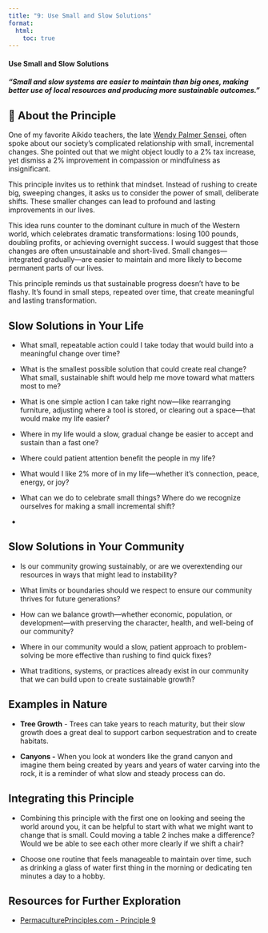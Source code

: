 ```yaml
---
title: "9: Use Small and Slow Solutions"
format:
  html:
    toc: true
---
```


#### Use Small and Slow Solutions

#### *"Small and slow systems are easier to maintain than big ones, making better use of local resources and producing more sustainable outcomes."*

## 🐌 About the Principle

One of my favorite Aikido teachers, the late [Wendy Palmer Sensei](https://leadershipembodiment.com/about-us/), often spoke about our society's complicated relationship with small, incremental changes. She pointed out that we might object loudly to a 2% tax increase, yet dismiss a 2% improvement in compassion or mindfulness as insignificant.

This principle invites us to rethink that mindset. Instead of rushing to create big, sweeping changes, it asks us to consider the power of small, deliberate shifts. These smaller changes can lead to profound and lasting improvements in our lives.

This idea runs counter to the dominant culture in much of the Western world, which celebrates dramatic transformations: losing 100 pounds, doubling profits, or achieving overnight success. I would suggest that those changes are often unsustainable and short-lived. Small changes—integrated gradually—are easier to maintain and more likely to become permanent parts of our lives.

This principle reminds us that sustainable progress doesn’t have to be flashy. It’s found in small steps, repeated over time, that create meaningful and lasting transformation.

## Slow Solutions in Your Life

-   What small, repeatable action could I take today that would build into a meaningful change over time?

-   What is the smallest possible solution that could create real change? What small, sustainable shift would help me move toward what matters most to me?

-   What is one simple action I can take right now—like rearranging furniture, adjusting where a tool is stored, or clearing out a space—that would make my life easier?

-   Where in my life would a slow, gradual change be easier to accept and sustain than a fast one?

-   Where could patient attention benefit the people in my life?

-   What would I like 2% more of in my life—whether it's connection, peace, energy, or joy?

-   What can we do to celebrate small things? Where do we recognize ourselves for making a small incremental shift?

-   

## Slow Solutions in Your Community

-   Is our community growing sustainably, or are we overextending our resources in ways that might lead to instability?

<!-- -->

-   What limits or boundaries should we respect to ensure our community thrives for future generations?

-   How can we balance growth—whether economic, population, or development—with preserving the character, health, and well-being of our community?

-   Where in our community would a slow, patient approach to problem-solving be more effective than rushing to find quick fixes?

-   What traditions, systems, or practices already exist in our community that we can build upon to create sustainable growth?

## Examples in Nature 

-   **Tree Growth** - Trees can take years to reach maturity, but their slow growth does a great deal to support carbon sequestration and to create habitats.

-   **Canyons -** When you look at wonders like the grand canyon and imagine them being created by years and years of water carving into the rock, it is a reminder of what slow and steady process can do.

## Integrating this Principle

-   Combining this principle with the first one on looking and seeing the world around you, it can be helpful to start with what we might want to change that is small. Could moving a table 2 inches make a difference? Would we be able to see each other more clearly if we shift a chair?

-   Choose one routine that feels manageable to maintain over time, such as drinking a glass of water first thing in the morning or dedicating ten minutes a day to a hobby.

## Resources for Further Exploration

-   [PermaculturePrinciples.com - Principle 9](https://permacultureprinciples.com/permaculture-principles/_9/)
